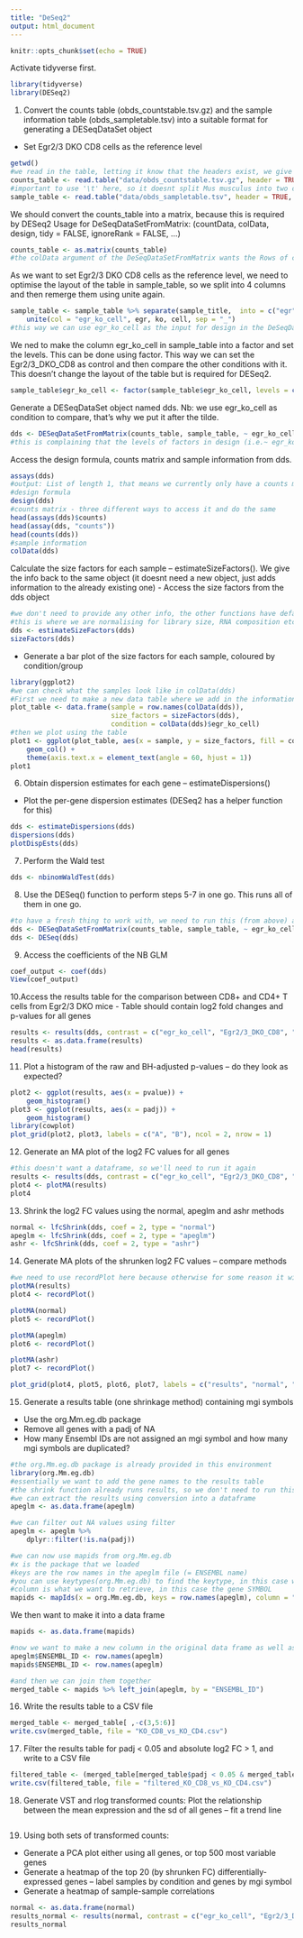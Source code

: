 ```yaml
---
title: "DeSeq2"
output: html_document
---
```


```r
knitr::opts_chunk$set(echo = TRUE)
```

Activate tidyverse first.
```r
library(tidyverse)
library(DESeq2) 
```

1. Convert the counts table (obds_countstable.tsv.gz) and the sample information table (obds_sampletable.tsv) into a suitable format for
generating a DESeqDataSet object
- Set Egr2/3 DKO CD8 cells as the reference level
```r
getwd()
#we read in the table, letting it know that the headers exist, we give the first column of the table as row names
counts_table <- read.table("data/obds_countstable.tsv.gz", header = TRUE, row.names = 1)
#important to use '\t' here, so it doesnt split Mus musculus into two columns
sample_table <- read.table("data/obds_sampletable.tsv", header = TRUE, row.names = 1, sep = '\t')
```

We should convert the counts_table into a matrix, because this is required by DESeq2
Usage for DeSeqDataSetFromMatrix: (countData, colData, design, tidy = FALSE, ignoreRank = FALSE, ...)
```r
counts_table <- as.matrix(counts_table)
#the colData argument of the DeSeqDataSetFromMatrix wants the Rows of colData(here sample_table) correspond to columns of countData (counts_table), so we've already got this and all is fine, we don't need to transpose
```

As we want to set Egr2/3 DKO CD8 cells as the reference level, we need to optimise the layout of the table in sample_table, so we split into 4 columns and then remerge them using unite again.
```r
sample_table <- sample_table %>% separate(sample_title,  into = c("egr", "ko", "cell", "replicate"), sep = "_") %>%
    unite(col = "egr_ko_cell", egr, ko, cell, sep = "_")
#this way we can use egr_ko_cell as the input for design in the DeSeqDataSetFromMatrix

```

We ned to make the column egr_ko_cell in sample_table into a factor and set the levels. This can be done using factor. This way we can set the Egr2/3_DKO_CD8 as control and then compare the other conditions with it. This doesn't change the layout of the table but is required for DESeq2. 
```r
sample_table$egr_ko_cell <- factor(sample_table$egr_ko_cell, levels = c("Egr2/3_DKO_CD8", "Egr2/3_DKO_CD4", "Egr2_Kin_CD8", "Egr2_Kin_CD4"))
```

Generate a DESeqDataSet object named dds. Nb: we use egr_ko_cell as condition to compare, that's why we put it after the tilde.
```r
dds <- DESeqDataSetFromMatrix(counts_table, sample_table, ~ egr_ko_cell)
#this is complaining that the levels of factors in design (i.e.~ egr_ko_cell) have characters other than letters, numbers, '_', and '.'. This is not necessarily an issue though, it deals with it itself.
```

Access the design formula, counts matrix and sample information from dds. 
```r
assays(dds)
#output: List of length 1, that means we currently only have a counts matrix, which we can access below
#design formula
design(dds)
#counts matrix - three different ways to access it and do the same
head(assays(dds)$counts)
head(assay(dds, "counts"))
head(counts(dds))
#sample information
colData(dds)
```

Calculate the size factors for each sample – estimateSizeFactors(). We give the info back to the same object (it doesnt need a new object, just adds information to the already existing one)
- Access the size factors from the dds object

```r
#we don't need to provide any other info, the other functions have default settings
#this is where we are normalising for library size, RNA composition etc. 
dds <- estimateSizeFactors(dds)
sizeFactors(dds)
```

- Generate a bar plot of the size factors for each sample, coloured by condition/group
```r
library(ggplot2)
#we can check what the samples look like in colData(dds)
#First we need to make a new data table where we add in the information that we want to plot
plot_table <- data.frame(sample = row.names(colData(dds)), 
                         size_factors = sizeFactors(dds), 
                         condition = colData(dds)$egr_ko_cell)
#then we plot using the table
plot1 <- ggplot(plot_table, aes(x = sample, y = size_factors, fill = condition)) +
    geom_col() +
    theme(axis.text.x = element_text(angle = 60, hjust = 1))
plot1
```
6. Obtain dispersion estimates for each gene – estimateDispersions()
- Plot the per-gene dispersion estimates (DESeq2 has a helper function for
this)
```r
dds <- estimateDispersions(dds)
dispersions(dds)
plotDispEsts(dds)
```

7. Perform the Wald test
```r
dds <- nbinomWaldTest(dds)
```

8. Use the DESeq() function to perform steps 5-7 in one go. This runs all of them in one go.
```r
#to have a fresh thing to work with, we need to run this (from above) again
dds <- DESeqDataSetFromMatrix(counts_table, sample_table, ~ egr_ko_cell)
dds <- DESeq(dds)
```

9. Access the coefficients of the NB GLM
```r
coef_output <- coef(dds)
View(coef_output)
```

10.Access the results table for the comparison between CD8+ and CD4+ T cells from Egr2/3 DKO mice
- Table should contain log2 fold changes and p-values for all genes
```r

results <- results(dds, contrast = c("egr_ko_cell", "Egr2/3_DKO_CD8", "Egr2/3_DKO_CD4"))
results <- as.data.frame(results)
head(results)

```

11. Plot a histogram of the raw and BH-adjusted p-values – do they look as expected?
```r
plot2 <- ggplot(results, aes(x = pvalue)) +
    geom_histogram()
plot3 <- ggplot(results, aes(x = padj)) +
    geom_histogram()
library(cowplot)
plot_grid(plot2, plot3, labels = c("A", "B"), ncol = 2, nrow = 1)


```

12. Generate an MA plot of the log2 FC values for all genes
```r
#this doesn't want a dataframe, so we'll need to run it again
results <- results(dds, contrast = c("egr_ko_cell", "Egr2/3_DKO_CD8", "Egr2/3_DKO_CD4"))
plot4 <- plotMA(results)
plot4
```

13. Shrink the log2 FC values using the normal, apeglm and ashr methods
```r
normal <- lfcShrink(dds, coef = 2, type = "normal")
apeglm <- lfcShrink(dds, coef = 2, type = "apeglm")
ashr <- lfcShrink(dds, coef = 2, type = "ashr")
```

14. Generate MA plots of the shrunken log2 FC values – compare methods
```r
#we need to use recordPlot here because otherwise for some reason it will not plot it as a grid
plotMA(results)
plot4 <- recordPlot()

plotMA(normal)
plot5 <- recordPlot()

plotMA(apeglm)
plot6 <- recordPlot()

plotMA(ashr)
plot7 <- recordPlot()

plot_grid(plot4, plot5, plot6, plot7, labels = c("results", "normal", "apeglm", "ashr"), ncol = 2, nrow = 2)
```

15. Generate a results table (one shrinkage method) containing mgi symbols
- Use the org.Mm.eg.db package
- Remove all genes with a padj of NA
- How many Ensembl IDs are not assigned an mgi symbol and how many mgi symbols are duplicated?
```r
#the org.Mm.eg.db package is already provided in this environment
library(org.Mm.eg.db)
#essentially we want to add the gene names to the results table
#the shrink function already runs results, so we don't need to run this again
#we can extract the results using conversion into a dataframe
apeglm <- as.data.frame(apeglm)

#we can filter out NA values using filter
apeglm <- apeglm %>% 
    dplyr::filter(!is.na(padj))

#we can now use mapids from org.Mm.eg.db
#x is the package that we loaded
#keys are the row names in the apeglm file (= ENSEMBL name)
#you can use keytypes(org.Mm.eg.db) to find the keytype, in this case we want ENSEMBL, which is the type of key we are providing
#column is what we want to retrieve, in this case the gene SYMBOL
mapids <- mapIds(x = org.Mm.eg.db, keys = row.names(apeglm), column = "SYMBOL", keytype = "ENSEMBL")


```
We then want to make it into a data frame
```r
mapids <- as.data.frame(mapids)

#now we want to make a new column in the original data frame as well as in the mapids
apeglm$ENSEMBL_ID <- row.names(apeglm)
mapids$ENSEMBL_ID <- row.names(apeglm)

#and then we can join them together
merged_table <- mapids %>% left_join(apeglm, by = "ENSEMBL_ID")
```


16. Write the results table to a CSV file
```r
merged_table <- merged_table[ ,-c(3,5:6)]
write.csv(merged_table, file = "KO_CD8_vs_KO_CD4.csv")
```

17. Filter the results table for padj < 0.05 and absolute log2 FC > 1, and write to a CSV file
```r
filtered_table <- (merged_table[merged_table$padj < 0.05 & merged_table$log2FoldChange > 1, ])
write.csv(filtered_table, file = "filtered_KO_CD8_vs_KO_CD4.csv")
```

18. Generate VST and rlog transformed counts: Plot the relationship between the mean expression and the sd of all genes
– fit a trend line
```r

```

19. Using both sets of transformed counts:
- Generate a PCA plot either using all genes, or top 500 most variable genes
- Generate a heatmap of the top 20 (by shrunken FC) differentially-expressed
genes – label samples by condition and genes by mgi symbol
- Generate a heatmap of sample-sample correlations
```r
normal <- as.data.frame(normal)
results_normal <- results(normal, contrast = c("egr_ko_cell", "Egr2/3_DKO_CD8", "Egr2/3_DKO_CD4"))
results_normal
```

